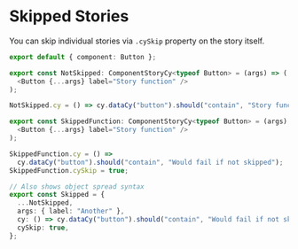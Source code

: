 # Skipped Stories

You can skip individual stories via `.cySkip` property on the story itself.

```ts
export default { component: Button };

export const NotSkipped: ComponentStoryCy<typeof Button> = (args) => (
  <Button {...args} label="Story function" />
);

NotSkipped.cy = () => cy.dataCy("button").should("contain", "Story function");

export const SkippedFunction: ComponentStoryCy<typeof Button> = (args) => (
  <Button {...args} label="Story function" />
);

SkippedFunction.cy = () =>
  cy.dataCy("button").should("contain", "Would fail if not skipped");
SkippedFunction.cySkip = true;

// Also shows object spread syntax
export const Skipped = {
  ...NotSkipped,
  args: { label: "Another" },
  cy: () => cy.dataCy("button").should("contain", "Would fail if not skipped"),
  cySkip: true,
};
```
